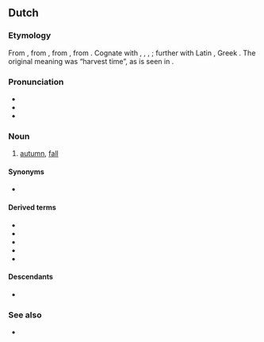 ==Dutch==

===Etymology===
{{PIE root|nl|kerp}}
From {{inh|nl|dum|herfst}}, from {{inh|nl|odt|*hervist}}, from {{inh|nl|gem-pro|*harbistaz}}, from {{der|nl|ine-pro|*kerp-}}. Cognate with {{cog|de|Herbst}}, {{cog|nds|Harvst}}, {{cog|fy|hjerst}}, {{cog|en|harvest}}; further with Latin {{m|la|carpere||to [[pick]], to [[pluck]]}}, Greek {{m|grc|καρπός||fruit, harvest}}. The original meaning was “harvest time”, as is seen in {{m|nl|herfstmaand}}.

===Pronunciation===
* {{IPA|nl|/ɦɛrfst/|[ɦɛrfst]|[ˈɦɛ.rəfst]|[h-]}}
* {{audio|nl|nl-herfst.ogg|Audio (Netherlands)}}
* {{hyphenation|nl|herfst}}

===Noun===
{{nl-noun|m|-|-}}

# [[autumn]], [[fall]]

====Synonyms====
* {{l|nl|najaar}}

====Derived terms====
* {{l|nl|herfstavond}}
* {{l|nl|herfstkleur}}
* {{l|nl|herfstmaand}}
* {{l|nl|herfstnachtevening}}
* {{l|nl|herfsttij}}

====Descendants====
* {{desc|af|herfs}}

===See also===
* {{list:seasons/nl}}